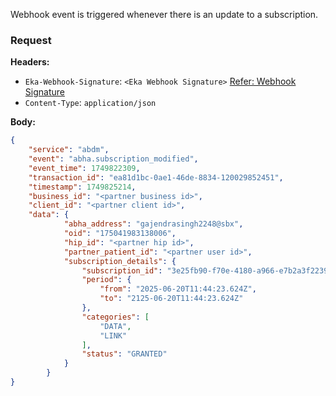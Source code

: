 Webhook event is triggered whenever there is an update to a subscription.
### Request
**Headers:**

- `Eka-Webhook-Signature`: `<Eka Webhook Signature>`  [Refer: Webhook Signature](/api-reference/connect/webhooks/webhook-signature)
- `Content-Type`: `application/json`


**Body:**


```json
{
    "service": "abdm",
    "event": "abha.subscription_modified",
    "event_time": 1749822309,
    "transaction_id": "ea81d1bc-0ae1-46de-8834-120029852451",
    "timestamp": 1749825214,
    "business_id": "<partner business id>",
    "client_id": "<partner client id>",
    "data": {
            "abha_address": "gajendrasingh2248@sbx",
            "oid": "175041983138006",
            "hip_id": "<partner hip id>",
            "partner_patient_id": "<partner user id>",
            "subscription_details": {
                "subscription_id": "3e25fb90-f70e-4180-a966-e7b2a3f2239c",
                "period": {
                    "from": "2025-06-20T11:44:23.624Z",
                    "to": "2125-06-20T11:44:23.624Z"
                },
                "categories": [
                    "DATA",
                    "LINK"
                ],
                "status": "GRANTED"
            }
        }
}
```